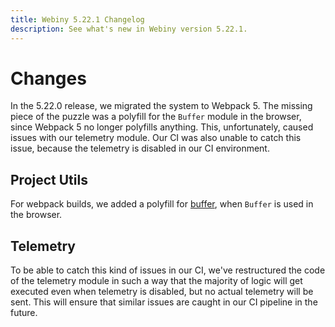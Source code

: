 ```yaml
---
title: Webiny 5.22.1 Changelog
description: See what's new in Webiny version 5.22.1.
---
```


# Changes

In the 5.22.0 release, we migrated the system to Webpack 5. The missing piece of the puzzle was a polyfill for the `Buffer` module in the browser, since Webpack 5 no longer polyfills anything. This, unfortunately, caused issues with our telemetry module. Our CI was also unable to catch this issue, because the telemetry is disabled in our CI environment.

## Project Utils

For webpack builds, we added a polyfill for [buffer](https://www.npmjs.com/package/buffer), when `Buffer` is used in the browser.

## Telemetry

To be able to catch this kind of issues in our CI, we've restructured the code of the telemetry module in such a way that the majority of logic will get executed even when telemetry is disabled, but no actual telemetry will be sent. This will ensure that similar issues are caught in our CI pipeline in the future.
